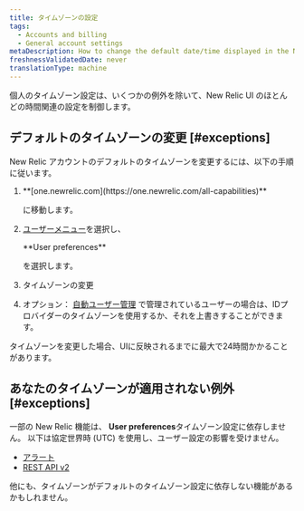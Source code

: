 ```yaml
---
title: タイムゾーンの設定
tags:
  - Accounts and billing
  - General account settings
metaDescription: How to change the default date/time displayed in the New Relic UI.
freshnessValidatedDate: never
translationType: machine
---
```


個人のタイムゾーン設定は、いくつかの例外を除いて、New Relic UI のほとんどの時間関連の設定を制御します。

## デフォルトのタイムゾーンの変更 [#exceptions]

New Relic アカウントのデフォルトのタイムゾーンを変更するには、以下の手順に従います。

1. <DNT>
     **[one.newrelic.com](https://one.newrelic.com/all-capabilities)**
   </DNT>

   に移動します。

2. [ユーザーメニュー](/docs/accounts/accounts-billing/general-account-settings/intro-account-settings)を選択し、

   <DNT>
     **User preferences**
   </DNT>

   を選択します。

3. タイムゾーンの変更

4. オプション： [自動ユーザー管理](/docs/accounts/accounts/automated-user-management/automated-user-provisioning-single-sign) で管理されているユーザーの場合は、IDプロバイダーのタイムゾーンを使用するか、それを上書きすることができます。

タイムゾーンを変更した場合、UIに反映されるまでに最大で24時間かかることがあります。

## あなたのタイムゾーンが適用されない例外 [#exceptions]

一部の New Relic 機能は、 <DNT>**User preferences**</DNT>タイムゾーン設定に依存しません。 以下は協定世界時 (UTC) を使用し、ユーザー設定の影響を受けません。

* [アラート](/docs/alerts-applied-intelligence/new-relic-alerts/get-started/introduction-alerts)
* [REST API v2](/docs/apis/rest-api-v2/requirements/specifying-time-range-v2#utc)

他にも、タイムゾーンがデフォルトのタイムゾーン設定に依存しない機能があるかもしれません。
